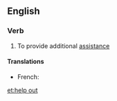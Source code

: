 ==English==

===Verb===
{{en-verb|inf=to [[help]] [[out]]|helps out|helping out|helped out}}

# To provide additional [[assistance]]

====Translations====
{{trans-top|provide additional assistance}}
* French: {{t+|fr|dépanner}}
{{trans-mid}}
{{trans-bottom}}

[[et:help out]]